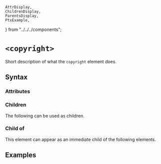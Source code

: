     AttrDisplay,
    ChildrenDisplay,
    ParentsDisplay,
    PtxExample,
} from "../../../components";

# `<copyright>`

Short description of what the `copyright` element does.

## Syntax

### Attributes

<AttrDisplay name="copyright" />

### Children

The following can be used as children.

<ChildrenDisplay name="copyright" />

### Child of

This element can appear as an immediate child of the following elements.

<ParentsDisplay name="copyright" />

## Examples

    